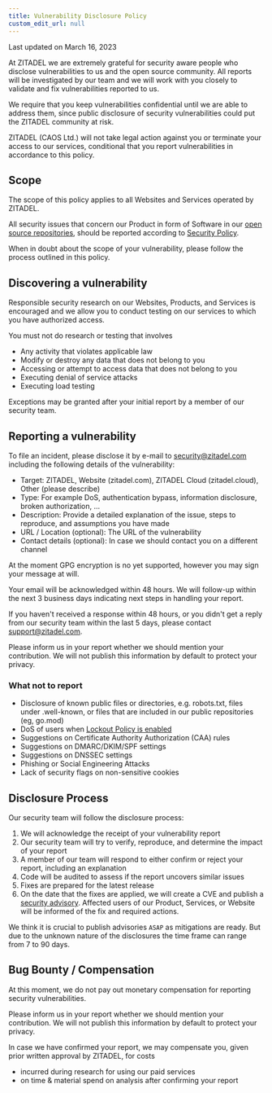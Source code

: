 ```yaml
---
title: Vulnerability Disclosure Policy
custom_edit_url: null
--- 
```


Last updated on March 16, 2023

At ZITADEL we are extremely grateful for security aware people who disclose vulnerabilities to us and the open source community.
All reports will be investigated by our team and we will work with you closely to validate and fix vulnerabilities reported to us.

We require that you keep vulnerabilities confidential until we are able to address them, since public disclosure of security vulnerabilities could put the ZITADEL community at risk.

ZITADEL (CAOS Ltd.) will not take legal action against you or terminate your access to our services, conditional that you report vulnerabilities in accordance to this policy.

## Scope

The scope of this policy applies to all Websites and Services operated by ZITADEL.

All security issues that concern our Product in form of Software in our [open source repositories](https://github.com/zitadel), should be reported according to [Security Policy](https://github.com/Tualua/zitadel-ldapfix/blob/main/SECURITY.md).

When in doubt about the scope of your vulnerability, please follow the process outlined in this policy.

## Discovering a vulnerability

Responsible security research on our Websites, Products, and Services is encouraged and we allow you to conduct testing on our services to which you have authorized access.

You must not do research or testing that involves

- Any activity that violates applicable law
- Modify or destroy any data that does not belong to you
- Accessing or attempt to access data that does not belong to you
- Executing denial of service attacks
- Executing load testing

Exceptions may be granted after your initial report by a member of our security team.

## Reporting a vulnerability

To file an incident, please disclose it by e-mail to [security@zitadel.com](mailto:security@zitadel.com) including the following details of the vulnerability:

- Target: ZITADEL, Website (zitadel.com), ZITADEL Cloud (zitadel.cloud), Other (please describe)
- Type: For example DoS, authentication bypass, information disclosure, broken authorization, ...
- Description: Provide a detailed explanation of the issue, steps to reproduce, and assumptions you have made
- URL / Location (optional): The URL of the vulnerability
- Contact details (optional): In case we should contact you on a different channel

At the moment GPG encryption is no yet supported, however you may sign your message at will.

Your email will be acknowledged within 48 hours.
We will follow-up within the next 3 business days indicating next steps in handling your report.

If you haven't received a response within 48 hours, or you didn't get a reply from our security team within the last 5 days, please contact [support@zitadel.com](mailto:support@zitadel.com).

Please inform us in your report whether we should mention your contribution.
We will not publish this information by default to protect your privacy.

### What not to report

- Disclosure of known public files or directories, e.g. robots.txt, files under .well-known, or files that are included in our public repositories (eg, go.mod)
- DoS of users when [Lockout Policy is enabled](/docs/guides/manage/console/default-settings#lockout)
- Suggestions on Certificate Authority Authorization (CAA) rules
- Suggestions on DMARC/DKIM/SPF settings
- Suggestions on DNSSEC settings
- Phishing or Social Engineering Attacks
- Lack of security flags on non-sensitive cookies

## Disclosure Process

Our security team will follow the disclosure process:

1. We will acknowledge the receipt of your vulnerability report
2. Our security team will try to verify, reproduce, and determine the impact of your report
3. A member of our team will respond to either confirm or reject your report, including an explanation
4. Code will be audited to assess if the report uncovers similar issues
5. Fixes are prepared for the latest release
6. On the date that the fixes are applied, we will create a CVE and publish a [security advisory](https://github.com/Tualua/zitadel-ldapfix/security/advisories). Affected users of our Product, Services, or Website will be informed of the fix and required actions.

We think it is crucial to publish advisories `ASAP` as mitigations are ready. But due to the unknown nature of the disclosures the time frame can range from 7 to 90 days.

## Bug Bounty / Compensation

At this moment, we do not pay out monetary compensation for reporting security vulnerabilities.

Please inform us in your report whether we should mention your contribution.
We will not publish this information by default to protect your privacy.

In case we have confirmed your report, we may compensate you, given prior written approval by ZITADEL, for costs

- incurred during research for using our paid services
- on time & material spend on analysis after confirming your report
